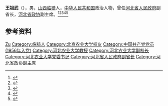 {{Otheruses|other=名为王祖武的其他人物|王祖武}}

'''王祖武'''（{{bd|1929年|}}），男，[[山西|山西]][[临猗|临猗]]人，[[中华人民共和国|中华人民共和国]]政治人物，曾任[[河北省人民政府|河北省人民政府]]副省长，[[河北省政协|河北省政协]]副主席。<ref>{{cite book|title=中囯人名大辞典·当代人物卷|author=廖盖隆等编|year=1990|publisher=上海辞书出版社|location=上海|page=}}</ref><ref>{{cite book|title=中囯人名大辞典·现任党政军领导人物卷|author=廖盖隆等编|year=1990|publisher=上海辞书出版社|location=上海|page=}}</ref><ref>{{Cite book|title=中国共产党名人录|author=于俊道主编|publisher=四川人民出版社|year=1997|isbn=|location=成都|pages=}}</ref><ref>{{Cite book|title=中国共产党人名大辞典|author=盛平主编|publisher=中国国际广播出版社|year=1991|isbn=|location=北京|pages=}}</ref><ref>{{Cite book|title=中华人民共和国职官志|author=何虎生, 李耀东, 向常福主编|publisher=中国社会出版社|year=2003|isbn=9787800883934|location=北京|pages=}}</ref>

== 参考资料 ==
{{reflist}}

{{中国人物小作品}}

{{Authority control}}
{{DEFAULTSORT:Wang王}}
[[Category:王姓|Zu]]
[[Category:临猗人|Category:临猗人]]
[[Category:北京农业大学校友|Category:北京农业大学校友]]
[[Category:中国共产党党员_(1956年入党)|Category:中国共产党党员 (1956年入党)]]
[[Category:河北农业大学教授|Category:河北农业大学教授]]
[[Category:河北农业大学副校长|Category:河北农业大学副校长]]
[[Category:河北农业大学党委书记|Category:河北农业大学党委书记]]
[[Category:河北省人民政府副省长|Category:河北省人民政府副省长]]
[[Category:河北省政协副主席|Category:河北省政协副主席]]